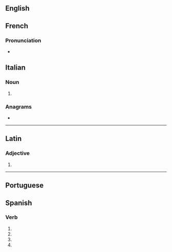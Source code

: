 {{also|condensé}}
==English==

==French==

===Pronunciation===
* {{homophones|lang=fr|condensent|condenses}}

==Italian==

===Noun===
{{head|it|noun plural form|g=f}}

# {{plural of|condensa|lang=it}}

===Anagrams===
* {{l|it|censendo}}

----

==Latin==

===Adjective===
{{la-adj-form|condēnse}}

# {{inflection of|condēnsus||voc|m|s|lang=la}}

----

==Portuguese==

==Spanish==

===Verb===
{{head|es|verb form}}

# {{es-verb form of|ending=ar|mood=imperative|pers=2|formal=yes|number=singular|condensar}}
# {{es-verb form of|ending=ar|mood=subjunctive|tense=present|pers=1|number=singular|condensar}}
# {{es-verb form of|ending=ar|mood=subjunctive|tense=present|pers=2|formal=yes|number=singular|condensar}}
# {{es-verb form of|ending=ar|mood=subjunctive|tense=present|pers=3|number=singular|condensar}}